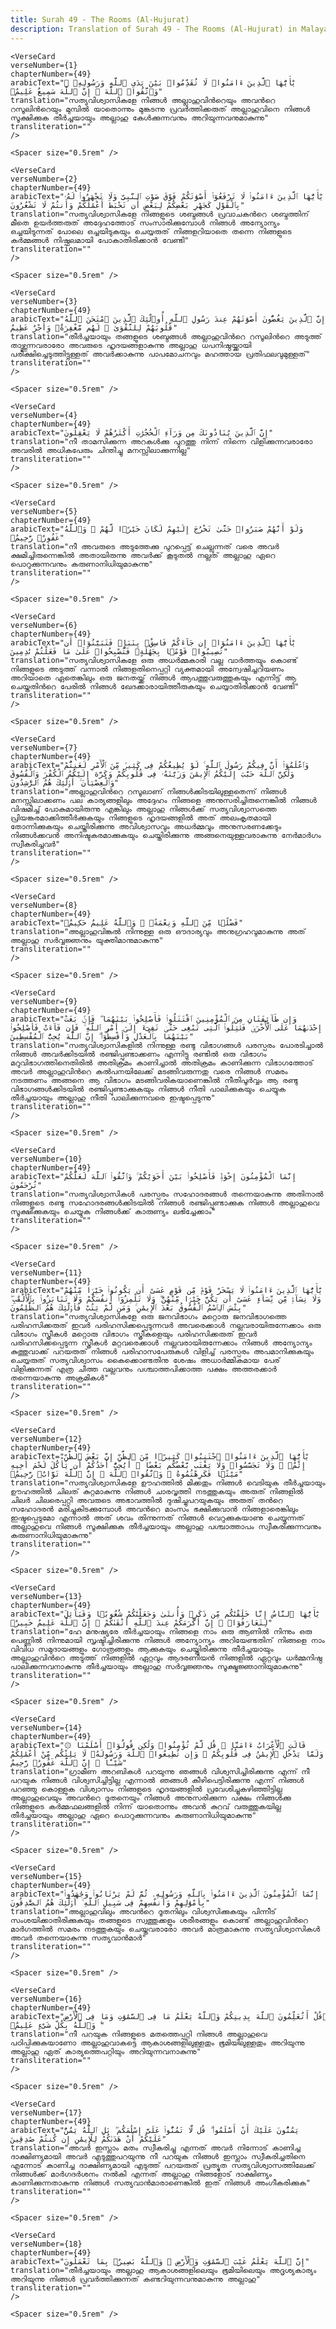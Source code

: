 ```yaml
---
title: Surah 49 - The Rooms (Al-Hujurat)  
description: Translation of Surah 49 - The Rooms (Al-Hujurat) in Malayalam
---
```







    <VerseCard 
    verseNumber={1}
    chapterNumber={49}
    arabicText="يَٰٓأَيُّهَا ٱلَّذِينَ ءَامَنُوا۟ لَا تُقَدِّمُوا۟ بَيْنَ يَدَىِ ٱللَّهِ وَرَسُولِهِۦ ۖ وَٱتَّقُوا۟ ٱللَّهَ ۚ إِنَّ ٱللَّهَ سَمِيعٌ عَلِيمٌۭ"
    translation="സത്യവിശ്വാസികളേ നിങ്ങള്‍ അല്ലാഹുവിന്‍റെയും അവന്‍റെ റസൂലിന്‍റെയും മുമ്പില്‍ യാതൊന്നും മുങ്കടന്നു പ്രവര്‍ത്തിക്കരുത്‌ അല്ലാഹുവിനെ നിങ്ങള്‍ സൂക്ഷിക്കുക തീര്‍ച്ചയായും അല്ലാഹു കേള്‍ക്കുന്നവനും അറിയുന്നവനുമാകുന്നു"
    transliteration=""
    />

    <Spacer size="0.5rem" />
                
    <VerseCard 
    verseNumber={2}
    chapterNumber={49}
    arabicText="يَٰٓأَيُّهَا ٱلَّذِينَ ءَامَنُوا۟ لَا تَرْفَعُوٓا۟ أَصْوَٰتَكُمْ فَوْقَ صَوْتِ ٱلنَّبِىِّ وَلَا تَجْهَرُوا۟ لَهُۥ بِٱلْقَوْلِ كَجَهْرِ بَعْضِكُمْ لِبَعْضٍ أَن تَحْبَطَ أَعْمَٰلُكُمْ وَأَنتُمْ لَا تَشْعُرُونَ"
    translation="സത്യവിശ്വാസികളേ നിങ്ങളുടെ ശബ്ദങ്ങള്‍ പ്രവാചകന്‍റെ ശബ്ദത്തിന്‌ മീതെ ഉയര്‍ത്തരുത്‌ അദ്ദേഹത്തോട്‌ സംസാരിക്കുമ്പോള്‍ നിങ്ങള്‍ അന്യോന്യം ഒച്ചയിടുന്നത്‌ പോലെ ഒച്ചയിടുകയും ചെയ്യരുത്‌ നിങ്ങളറിയാതെ തന്നെ നിങ്ങളുടെ കര്‍മ്മങ്ങള്‍ നിഷ്ഫലമായി പോകാതിരിക്കാന്‍ വേണ്ടി"
    transliteration=""
    />

    <Spacer size="0.5rem" />
                
    <VerseCard 
    verseNumber={3}
    chapterNumber={49}
    arabicText="إِنَّ ٱلَّذِينَ يَغُضُّونَ أَصْوَٰتَهُمْ عِندَ رَسُولِ ٱللَّهِ أُو۟لَٰٓئِكَ ٱلَّذِينَ ٱمْتَحَنَ ٱللَّهُ قُلُوبَهُمْ لِلتَّقْوَىٰ ۚ لَهُم مَّغْفِرَةٌۭ وَأَجْرٌ عَظِيمٌ"
    translation="തീര്‍ച്ചയായും തങ്ങളുടെ ശബ്ദങ്ങള്‍ അല്ലാഹുവിന്‍റെ റസൂലിന്‍റെ അടുത്ത്‌ താഴ്ത്തുന്നവരാരോ അവരുടെ ഹൃദയങ്ങളാകുന്നു അല്ലാഹു ധപനിഷ്ഠയ്ക്കായി പരീക്ഷിച്ചെടുത്തിട്ടുള്ളത്‌ അവര്‍ക്കാകുന്നു പാപമോചനവും മഹത്തായ പ്രതിഫലവുമുള്ളത്‌"
    transliteration=""
    />

    <Spacer size="0.5rem" />
                
    <VerseCard 
    verseNumber={4}
    chapterNumber={49}
    arabicText="إِنَّ ٱلَّذِينَ يُنَادُونَكَ مِن وَرَآءِ ٱلْحُجُرَٰتِ أَكْثَرُهُمْ لَا يَعْقِلُونَ"
    translation="നീ താമസിക്കുന്ന അറകള്‍ക്കു പുറത്തു നിന്ന്‌ നിന്നെ വിളിക്കുന്നവരാരോ അവരില്‍ അധികപേരും ചിന്തിച്ചു മനസ്സിലാക്കുന്നില്ല"
    transliteration=""
    />

    <Spacer size="0.5rem" />
                
    <VerseCard 
    verseNumber={5}
    chapterNumber={49}
    arabicText="وَلَوْ أَنَّهُمْ صَبَرُوا۟ حَتَّىٰ تَخْرُجَ إِلَيْهِمْ لَكَانَ خَيْرًۭا لَّهُمْ ۚ وَٱللَّهُ غَفُورٌۭ رَّحِيمٌۭ"
    translation="നീ അവരുടെ അടുത്തേക്കു പുറപ്പെട്ട്‌ ചെല്ലുന്നത്‌ വരെ അവര്‍ ക്ഷമിച്ചിരുന്നെങ്കില്‍ അതായിരുന്നു അവര്‍ക്ക്‌ കൂടുതല്‍ നല്ലത്‌ അല്ലാഹു ഏറെ പൊറുക്കുന്നവനും കരുണാനിധിയുമാകുന്നു"
    transliteration=""
    />

    <Spacer size="0.5rem" />
                
    <VerseCard 
    verseNumber={6}
    chapterNumber={49}
    arabicText="يَٰٓأَيُّهَا ٱلَّذِينَ ءَامَنُوٓا۟ إِن جَآءَكُمْ فَاسِقٌۢ بِنَبَإٍۢ فَتَبَيَّنُوٓا۟ أَن تُصِيبُوا۟ قَوْمًۢا بِجَهَٰلَةٍۢ فَتُصْبِحُوا۟ عَلَىٰ مَا فَعَلْتُمْ نَٰدِمِينَ"
    translation="സത്യവിശ്വാസികളേ ഒരു അധര്‍മ്മകാരി വല്ല വാര്‍ത്തയും കൊണ്ട്‌ നിങ്ങളുടെ അടുത്ത്‌ വന്നാല്‍ നിങ്ങളതിനെപ്പറ്റി വ്യക്തമായി അന്വേഷിച്ചറിയണം അറിയാതെ ഏതെങ്കിലും ഒരു ജനതയ്ക്ക്‌ നിങ്ങള്‍ ആപത്തുവരുത്തുകയും എന്നിട്ട്‌ ആ ചെയ്തതിന്‍റെ പേരില്‍ നിങ്ങള്‍ ഖേദക്കാരായിത്തീരുകയും ചെയ്യാതിരിക്കാന്‍ വേണ്ടി"
    transliteration=""
    />

    <Spacer size="0.5rem" />
                
    <VerseCard 
    verseNumber={7}
    chapterNumber={49}
    arabicText="وَٱعْلَمُوٓا۟ أَنَّ فِيكُمْ رَسُولَ ٱللَّهِ ۚ لَوْ يُطِيعُكُمْ فِى كَثِيرٍۢ مِّنَ ٱلْأَمْرِ لَعَنِتُّمْ وَلَٰكِنَّ ٱللَّهَ حَبَّبَ إِلَيْكُمُ ٱلْإِيمَٰنَ وَزَيَّنَهُۥ فِى قُلُوبِكُمْ وَكَرَّهَ إِلَيْكُمُ ٱلْكُفْرَ وَٱلْفُسُوقَ وَٱلْعِصْيَانَ ۚ أُو۟لَٰٓئِكَ هُمُ ٱلرَّٰشِدُونَ"
    translation="അല്ലാഹുവിന്‍റെ റസൂലാണ്‌ നിങ്ങള്‍ക്കിടയിലുള്ളതെന്ന്‌ നിങ്ങള്‍ മനസ്സിലാക്കണം പല കാര്യങ്ങളിലും അദ്ദേഹം നിങ്ങളെ അനുസരിച്ചിരുന്നെങ്കില്‍ നിങ്ങള്‍ വിഷമിച്ച്‌ പോകുമായിരുന്നു എങ്കിലും അല്ലാഹു നിങ്ങള്‍ക്ക്‌ സത്യവിശ്വാസത്തെ പ്രിയങ്കരമാക്കിത്തീര്‍ക്കുകയും നിങ്ങളുടെ ഹൃദയങ്ങളില്‍ അത്‌ അലംകൃതമായി തോന്നിക്കുകയും ചെയ്തിരിക്കുന്നു അവിശ്വാസവും അധര്‍മ്മവും അനുസരണക്കേടും നിങ്ങള്‍ക്കവന്‍ അനിഷ്ടകരമാക്കുകയും ചെയ്തിരിക്കുന്നു അങ്ങനെയുള്ളവരാകുന്നു നേര്‍മാര്‍ഗം സ്വീകരിച്ചവര്‍"
    transliteration=""
    />

    <Spacer size="0.5rem" />
                
    <VerseCard 
    verseNumber={8}
    chapterNumber={49}
    arabicText="فَضْلًۭا مِّنَ ٱللَّهِ وَنِعْمَةًۭ ۚ وَٱللَّهُ عَلِيمٌ حَكِيمٌۭ"
    translation="അല്ലാഹുവിങ്കല്‍ നിന്നുള്ള ഒരു ഔദാര്യവും അനുഗ്രഹവുമാകുന്നു അത്‌ അല്ലാഹു സര്‍വ്വജ്ഞനും യുക്തിമാനുമാകുന്നു"
    transliteration=""
    />

    <Spacer size="0.5rem" />
                
    <VerseCard 
    verseNumber={9}
    chapterNumber={49}
    arabicText="وَإِن طَآئِفَتَانِ مِنَ ٱلْمُؤْمِنِينَ ٱقْتَتَلُوا۟ فَأَصْلِحُوا۟ بَيْنَهُمَا ۖ فَإِنۢ بَغَتْ إِحْدَىٰهُمَا عَلَى ٱلْأُخْرَىٰ فَقَٰتِلُوا۟ ٱلَّتِى تَبْغِى حَتَّىٰ تَفِىٓءَ إِلَىٰٓ أَمْرِ ٱللَّهِ ۚ فَإِن فَآءَتْ فَأَصْلِحُوا۟ بَيْنَهُمَا بِٱلْعَدْلِ وَأَقْسِطُوٓا۟ ۖ إِنَّ ٱللَّهَ يُحِبُّ ٱلْمُقْسِطِينَ"
    translation="സത്യവിശ്വാസികളില്‍ നിന്നുള്ള രണ്ടു വിഭാഗങ്ങള്‍ പരസ്പരം പോരടിച്ചാല്‍ നിങ്ങള്‍ അവര്‍ക്കിടയില്‍ രഞ്ജിപ്പുണ്ടാക്കണം എന്നിട്ടു രണ്ടില്‍ ഒരു വിഭാഗം മറുവിഭാഗത്തിനെതിരില്‍ അതിക്രമം കാണിച്ചാല്‍ അതിക്രമം കാണിക്കുന്ന വിഭാഗത്തോട്‌ അവര്‍ അല്ലാഹുവിന്‍റെ കല്‍പനയിലേക്ക്‌ മടങ്ങിവരുന്നതു വരെ നിങ്ങള്‍ സമരം നടത്തണം അങ്ങനെ ആ വിഭാഗം മടങ്ങിവരികയാണെങ്കില്‍ നീതിപൂര്‍വ്വം ആ രണ്ടു വിഭാഗങ്ങള്‍ക്കിടയില്‍ രഞ്ജിപ്പുണ്ടാക്കുകയും നിങ്ങള്‍ നീതി പാലിക്കുകയും ചെയ്യുക തീര്‍ച്ചയായും അല്ലാഹു നീതി പാലിക്കുന്നവരെ ഇഷ്ടപ്പെടുന്നു"
    transliteration=""
    />

    <Spacer size="0.5rem" />
                
    <VerseCard 
    verseNumber={10}
    chapterNumber={49}
    arabicText="إِنَّمَا ٱلْمُؤْمِنُونَ إِخْوَةٌۭ فَأَصْلِحُوا۟ بَيْنَ أَخَوَيْكُمْ ۚ وَٱتَّقُوا۟ ٱللَّهَ لَعَلَّكُمْ تُرْحَمُونَ"
    translation="സത്യവിശ്വാസികള്‍ പരസ്പരം സഹോദരങ്ങള്‍ തന്നെയാകുന്നു അതിനാല്‍ നിങ്ങളുടെ രണ്ടു സഹോദരങ്ങള്‍ക്കിടയില്‍ നിങ്ങള്‍ രഞ്ജിപ്പുണ്ടാക്കുക നിങ്ങള്‍ അല്ലാഹുവെ സൂക്ഷിക്കുകയും ചെയ്യുക നിങ്ങള്‍ക്ക്‌ കാരുണ്യം ലഭിച്ചേക്കാം"
    transliteration=""
    />

    <Spacer size="0.5rem" />
                
    <VerseCard 
    verseNumber={11}
    chapterNumber={49}
    arabicText="يَٰٓأَيُّهَا ٱلَّذِينَ ءَامَنُوا۟ لَا يَسْخَرْ قَوْمٌۭ مِّن قَوْمٍ عَسَىٰٓ أَن يَكُونُوا۟ خَيْرًۭا مِّنْهُمْ وَلَا نِسَآءٌۭ مِّن نِّسَآءٍ عَسَىٰٓ أَن يَكُنَّ خَيْرًۭا مِّنْهُنَّ ۖ وَلَا تَلْمِزُوٓا۟ أَنفُسَكُمْ وَلَا تَنَابَزُوا۟ بِٱلْأَلْقَٰبِ ۖ بِئْسَ ٱلِٱسْمُ ٱلْفُسُوقُ بَعْدَ ٱلْإِيمَٰنِ ۚ وَمَن لَّمْ يَتُبْ فَأُو۟لَٰٓئِكَ هُمُ ٱلظَّٰلِمُونَ"
    translation="സത്യവിശ്വാസികളേ ഒരു ജനവിഭാഗം മറ്റൊരു ജനവിഭാഗത്തെ പരിഹസിക്കരുത്‌ ഇവര്‍ പരിഹസിക്കപ്പെടുന്നവര്‍ അവരെക്കാള്‍ നല്ലവരായിരുന്നേക്കാം ഒരു വിഭാഗം സ്ത്രീകള്‍ മറ്റൊരു വിഭാഗം സ്ത്രീകളെയും പരിഹസിക്കരുത്‌ ഇവര്‍ പരിഹസിക്കപ്പെടുന്ന സ്ത്രീകള്‍ മറ്റവരെക്കാള്‍ നല്ലവരായിരുന്നേക്കാം നിങ്ങള്‍ അന്യോന്യം കുത്തുവാക്ക്‌ പറയരുത്‌ നിങ്ങള്‍ പരിഹാസപേരുകള്‍ വിളിച്ച്‌ പരസ്പരം അപമാനിക്കുകയും ചെയ്യരുത്‌ സത്യവിശ്വാസം കൈക്കൊണ്ടതിനു ശേഷം അധാര്‍മ്മികമായ പേര്‌ വിളിക്കുന്നത്‌ എത്ര ചീത്ത വല്ലവനും പശ്ചാത്തപിക്കാത്ത പക്ഷം അത്തരക്കാര്‍ തന്നെയാകുന്നു അക്രമികള്‍"
    transliteration=""
    />

    <Spacer size="0.5rem" />
                
    <VerseCard 
    verseNumber={12}
    chapterNumber={49}
    arabicText="يَٰٓأَيُّهَا ٱلَّذِينَ ءَامَنُوا۟ ٱجْتَنِبُوا۟ كَثِيرًۭا مِّنَ ٱلظَّنِّ إِنَّ بَعْضَ ٱلظَّنِّ إِثْمٌۭ ۖ وَلَا تَجَسَّسُوا۟ وَلَا يَغْتَب بَّعْضُكُم بَعْضًا ۚ أَيُحِبُّ أَحَدُكُمْ أَن يَأْكُلَ لَحْمَ أَخِيهِ مَيْتًۭا فَكَرِهْتُمُوهُ ۚ وَٱتَّقُوا۟ ٱللَّهَ ۚ إِنَّ ٱللَّهَ تَوَّابٌۭ رَّحِيمٌۭ"
    translation="സത്യവിശ്വാസികളേ ഊഹത്തില്‍ മിക്കതും നിങ്ങള്‍ വെടിയുക തീര്‍ച്ചയായും ഊഹത്തില്‍ ചിലത്‌ കുറ്റമാകുന്നു നിങ്ങള്‍ ചാരവൃത്തി നടത്തുകയും അരുത്‌ നിങ്ങളില്‍ ചിലര്‍ ചിലരെപ്പറ്റി അവരുടെ അഭാവത്തില്‍ ദുഷിച്ചുപറയുകയും അരുത്‌ തന്‍റെ സഹോദരന്‍ മരിച്ചുകിടക്കുമ്പോള്‍ അവന്‍റെ മാംസം ഭക്ഷിക്കുവാന്‍ നിങ്ങളാരെങ്കിലും ഇഷ്ടപ്പെടുമോ എന്നാല്‍ അത്‌ ശവം തിന്നുന്നത്‌ നിങ്ങള്‍ വെറുക്കുകയാണു ചെയ്യുന്നത്‌ അല്ലാഹുവെ നിങ്ങള്‍ സൂക്ഷിക്കുക തീര്‍ച്ചയായും അല്ലാഹു പശ്ചാത്താപം സ്വീകരിക്കുന്നവനും കരുണാനിധിയുമാകുന്നു"
    transliteration=""
    />

    <Spacer size="0.5rem" />
                
    <VerseCard 
    verseNumber={13}
    chapterNumber={49}
    arabicText="يَٰٓأَيُّهَا ٱلنَّاسُ إِنَّا خَلَقْنَٰكُم مِّن ذَكَرٍۢ وَأُنثَىٰ وَجَعَلْنَٰكُمْ شُعُوبًۭا وَقَبَآئِلَ لِتَعَارَفُوٓا۟ ۚ إِنَّ أَكْرَمَكُمْ عِندَ ٱللَّهِ أَتْقَىٰكُمْ ۚ إِنَّ ٱللَّهَ عَلِيمٌ خَبِيرٌۭ"
    translation="ഹേ മനുഷ്യരേ തീര്‍ച്ചയായും നിങ്ങളെ നാം ഒരു ആണില്‍ നിന്നും ഒരു പെണ്ണില്‍ നിന്നുമായി സൃഷ്ടിച്ചിരിക്കുന്നു നിങ്ങള്‍ അന്യോന്യം അറിയേണ്ടതിന്‌ നിങ്ങളെ നാം വിവിധ സമുദായങ്ങളും ഗോത്രങ്ങളും ആക്കുകയും ചെയ്തിരിക്കുന്നു തീര്‍ച്ചയായും അല്ലാഹുവിന്‍റെ അടുത്ത്‌ നിങ്ങളില്‍ ഏറ്റവും ആദരണീയന്‍ നിങ്ങളില്‍ ഏറ്റവും ധര്‍മ്മനിഷ്ഠ പാലിക്കുന്നവനാകുന്നു തീര്‍ച്ചയായും അല്ലാഹു സര്‍വ്വജ്ഞനും സൂക്ഷ്മജ്ഞാനിയുമാകുന്നു"
    transliteration=""
    />

    <Spacer size="0.5rem" />
                
    <VerseCard 
    verseNumber={14}
    chapterNumber={49}
    arabicText="۞ قَالَتِ ٱلْأَعْرَابُ ءَامَنَّا ۖ قُل لَّمْ تُؤْمِنُوا۟ وَلَٰكِن قُولُوٓا۟ أَسْلَمْنَا وَلَمَّا يَدْخُلِ ٱلْإِيمَٰنُ فِى قُلُوبِكُمْ ۖ وَإِن تُطِيعُوا۟ ٱللَّهَ وَرَسُولَهُۥ لَا يَلِتْكُم مِّنْ أَعْمَٰلِكُمْ شَيْـًٔا ۚ إِنَّ ٱللَّهَ غَفُورٌۭ رَّحِيمٌ"
    translation="ഗ്രാമീണ അറബികള്‍ പറയുന്നു ഞങ്ങള്‍ വിശ്വസിച്ചിരിക്കുന്നു എന്ന്‌ നീ പറയുക നിങ്ങള്‍ വിശ്വസിച്ചിട്ടില്ല എന്നാല്‍ ഞങ്ങള്‍ കീഴിപെട്ടിരിക്കുന്നു എന്ന്‌ നിങ്ങള്‍ പറഞ്ഞു കൊള്ളുക വിശ്വാസം നിങ്ങളുടെ ഹൃദയങ്ങളില്‍ പ്രവേശിച്ചുകഴിഞ്ഞിട്ടില്ല അല്ലാഹുവെയും അവന്‍റെ ദൂതനെയും നിങ്ങള്‍ അനുസരിക്കുന്ന പക്ഷം നിങ്ങള്‍ക്കു നിങ്ങളുടെ കര്‍മ്മഫലങ്ങളില്‍ നിന്ന്‌ യാതൊന്നും അവന്‍ കുറവ്‌ വരുത്തുകയില്ല തീര്‍ച്ചയായും അല്ലാഹു ഏറെ പൊറുക്കുന്നവനും കരുണാനിധിയുമാകുന്നു"
    transliteration=""
    />

    <Spacer size="0.5rem" />
                
    <VerseCard 
    verseNumber={15}
    chapterNumber={49}
    arabicText="إِنَّمَا ٱلْمُؤْمِنُونَ ٱلَّذِينَ ءَامَنُوا۟ بِٱللَّهِ وَرَسُولِهِۦ ثُمَّ لَمْ يَرْتَابُوا۟ وَجَٰهَدُوا۟ بِأَمْوَٰلِهِمْ وَأَنفُسِهِمْ فِى سَبِيلِ ٱللَّهِ ۚ أُو۟لَٰٓئِكَ هُمُ ٱلصَّٰدِقُونَ"
    translation="അല്ലാഹുവിലും അവന്‍റെ ദൂതനിലും വിശ്വസിക്കുകയും പിന്നീട്‌ സംശയിക്കാതിരിക്കുകയും തങ്ങളുടെ സ്വത്തുക്കളും ശരീരങ്ങളും കൊണ്ട്‌ അല്ലാഹുവിന്‍റെ മാര്‍ഗത്തില്‍ സമരം നടത്തുകയും ചെയ്തവരാരോ അവര്‍ മാത്രമാകുന്നു സത്യവിശ്വാസികള്‍ അവര്‍ തന്നെയാകുന്നു സത്യവാന്‍മാര്‍"
    transliteration=""
    />

    <Spacer size="0.5rem" />
                
    <VerseCard 
    verseNumber={16}
    chapterNumber={49}
    arabicText="قُلْ أَتُعَلِّمُونَ ٱللَّهَ بِدِينِكُمْ وَٱللَّهُ يَعْلَمُ مَا فِى ٱلسَّمَٰوَٰتِ وَمَا فِى ٱلْأَرْضِ ۚ وَٱللَّهُ بِكُلِّ شَىْءٍ عَلِيمٌۭ"
    translation="നീ പറയുക നിങ്ങളുടെ മതത്തെപ്പറ്റി നിങ്ങള്‍ അല്ലാഹുവെ പഠിപ്പിക്കുകയാണോ അല്ലാഹുവാകട്ടെ ആകാശങ്ങളിലുള്ളതും ഭൂമിയിലുള്ളതും അറിയുന്നു അല്ലാഹു ഏത്‌ കാര്യത്തെപറ്റിയും അറിയുന്നവനാകുന്നു"
    transliteration=""
    />

    <Spacer size="0.5rem" />
                
    <VerseCard 
    verseNumber={17}
    chapterNumber={49}
    arabicText="يَمُنُّونَ عَلَيْكَ أَنْ أَسْلَمُوا۟ ۖ قُل لَّا تَمُنُّوا۟ عَلَىَّ إِسْلَٰمَكُم ۖ بَلِ ٱللَّهُ يَمُنُّ عَلَيْكُمْ أَنْ هَدَىٰكُمْ لِلْإِيمَٰنِ إِن كُنتُمْ صَٰدِقِينَ"
    translation="അവര്‍ ഇസ്ലാം മതം സ്വീകരിച്ചു എന്നത്‌ അവര്‍ നിന്നോട്‌ കാണിച്ച ദാക്ഷിണ്യമായി അവര്‍ എടുത്തുപറയുന്നു നീ പറയുക നിങ്ങള്‍ ഇസ്ലാം സ്വീകരിച്ചതിനെ എന്നോട്‌ കാണിച്ച ദാക്ഷിണ്യമായി എടുത്ത്‌ പറയരുത്‌ പ്രത്യുത സത്യവിശ്വാസത്തിലേക്ക്‌ നിങ്ങള്‍ക്ക്‌ മാര്‍ഗദര്‍ശനം നല്‍കി എന്നത്‌ അല്ലാഹു നിങ്ങളോട്‌ ദാക്ഷിണ്യം കാണിക്കുന്നതാകുന്നു നിങ്ങള്‍ സത്യവാന്‍മാരാണെങ്കില്‍ ഇത്‌ നിങ്ങള്‍ അംഗീകരിക്കുക"
    transliteration=""
    />

    <Spacer size="0.5rem" />
                
    <VerseCard 
    verseNumber={18}
    chapterNumber={49}
    arabicText="إِنَّ ٱللَّهَ يَعْلَمُ غَيْبَ ٱلسَّمَٰوَٰتِ وَٱلْأَرْضِ ۚ وَٱللَّهُ بَصِيرٌۢ بِمَا تَعْمَلُونَ"
    translation="തീര്‍ച്ചയായും അല്ലാഹു ആകാശങ്ങളിലെയും ഭൂമിയിലെയും അദൃശ്യകാര്യം അറിയുന്നു നിങ്ങള്‍ പ്രവര്‍ത്തിക്കുന്നത്‌ കണ്ടറിയുന്നവനുമാകുന്നു അല്ലാഹു"
    transliteration=""
    />

    <Spacer size="0.5rem" />
                